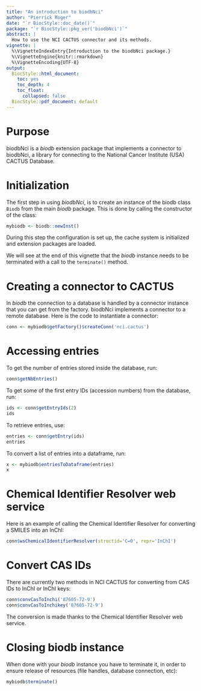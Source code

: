 ```yaml
---
title: "An introduction to biodbNci"
author: "Pierrick Roger"
date: "`r BiocStyle::doc_date()`"
package: "`r BiocStyle::pkg_ver('biodbNci')`"
abstract: |
  How to use the NCI CACTUS connector and its methods.
vignette: |
  %\VignetteIndexEntry{Introduction to the biodbNci package.}
  %\VignetteEngine{knitr::rmarkdown}
  %\VignetteEncoding{UTF-8}
output:
  BiocStyle::html_document:
    toc: yes
    toc_depth: 4
    toc_float:
      collapsed: false
  BiocStyle::pdf_document: default
---
```


# Purpose

biodbNci is a *biodb* extension package that implements a connector to
biodbNci, a library for connecting to the National Cancer Institute (USA)
CACTUS Database.

# Initialization

The first step in using *biodbNci*, is to create an instance of the biodb
class `Biodb` from the main *biodb* package. This is done by calling the
constructor of the class:
```r
mybiodb <- biodb::newInst()
```
During this step the configuration is set up, the cache system is initialized
and extension packages are loaded.

We will see at the end of this vignette that the *biodb* instance needs to be
terminated with a call to the `terminate()` method.

# Creating a connector to CACTUS

In *biodb* the connection to a database is handled by a connector instance that
you can get from the factory.
biodbNci implements a connector to a remote database.
Here is the code to instantiate a connector:
```r
conn <- mybiodb$getFactory()$createConn('nci.cactus')
```

# Accessing entries

To get the number of entries stored inside the database, run:
```r
conn$getNbEntries()
```

To get some of the first entry IDs (accession numbers) from the database, run:
```r
ids <- conn$getEntryIds(2)
ids
```

To retrieve entries, use:
```r
entries <- conn$getEntry(ids)
entries
```

To convert a list of entries into a dataframe, run:
```r
x <- mybiodb$entriesToDataframe(entries)
x
```

# Chemical Identifier Resolver web service

Here is an example of calling the Chemical Identifier Resolver for converting a
SMILES into an InChI:
```r
conn$wsChemicalIdentifierResolver(structid='C=O', repr='InChI')
```

# Convert CAS IDs

There are currently two methods in NCI CACTUS for converting from CAS IDs to
InChI or InChI keys:
```r
conn$convCasToInchi('87605-72-9')
conn$convCasToInchikey('87605-72-9')
```

The conversion is made thanks to the Chemical Identifier Resolver web service.

# Closing biodb instance

When done with your *biodb* instance you have to terminate it, in order to
ensure release of resources (file handles, database connection, etc):
```r
mybiodb$terminate()
```
